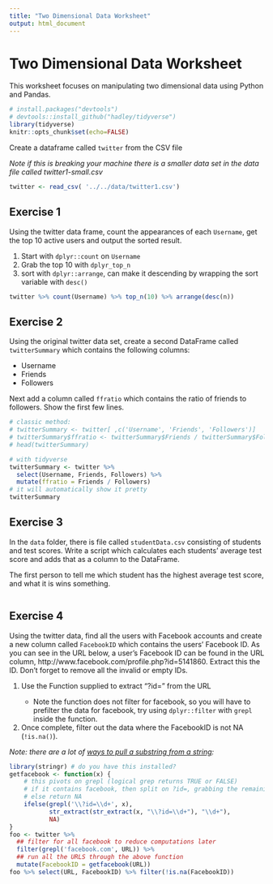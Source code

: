 ```yaml
---
title: "Two Dimensional Data Worksheet"
output: html_document
---
```


# Two Dimensional Data Worksheet

This worksheet focuses on manipulating two dimensional data using Python and Pandas.

```r
# install.packages("devtools")
# devtools::install_github("hadley/tidyverse")
library(tidyverse)
knitr::opts_chunk$set(echo=FALSE)
```

Create a dataframe called `twitter` from the CSV file

_Note if this is breaking your machine there is a smaller data set in the data file called twitter1-small.csv_

```r
twitter <- read_csv( '../../data/twitter1.csv')
```


## Exercise 1

Using the twitter data frame, count the appearances of each `Username`, get the top 10 active users and output the sorted result.

1. Start with `dplyr::count` on `Username`
2. Grab the top 10 with `dplyr_top_n`
3. sort with `dplyr::arrange`, can make it descending by wrapping the sort variable with `desc()`

```r
twitter %>% count(Username) %>% top_n(10) %>% arrange(desc(n))
```

## Exercise 2
Using the original twitter data set, create a second DataFrame called `twitterSummary` which contains the following columns:

* Username
* Friends 
* Followers

Next add a column called `ffratio` which contains the ratio of friends to followers.  Show the first few lines.

```r
# classic method:
# twitterSummary <- twitter[ ,c('Username', 'Friends', 'Followers')]
# twitterSummary$ffratio <- twitterSummary$Friends / twitterSummary$Followers
# head(twitterSummary)

# with tidyverse
twitterSummary <- twitter %>% 
  select(Username, Friends, Followers) %>% 
  mutate(ffratio = Friends / Followers)
# it will automatically show it pretty
twitterSummary
```

## Exercise 3

In the `data` folder, there is file called `studentData.csv` consisting of students and test scores.  Write a script which calculates each students' average test score and adds that as a column to the DataFrame.  

The first person to tell me which student has the highest average test score, and what it is wins something.

```r

```

## Exercise 4
Using the twitter data, find all the users with Facebook accounts and create a new column called `FacebookID` which contains the users' Facebook ID.  As you can see in the URL below, a user's Facebook ID can be found in the URL column, http://www.facebook.com/profile.php?id=5141860.  Extract this the ID. Don't forget to remove all the invalid or empty IDs.  

1. Use the Function supplied to extract "?id=<numbers>" from the URL
    + Note the function does not filter for facebook, so you will have to prefilter the data for facebook, try using `dplyr::filter` with `grepl` inside the function.
2. Once complete, filter out the data where the FacebookID is not NA (`!is.na()`).

_Note: there are a lot of [ways to pull a substring from a string](http://stackoverflow.com/questions/2192316/extract-a-regular-expression-match-in-r-version-2-10):_

```r
library(stringr) # do you have this installed?
getfacebook <- function(x) {
    # this pivots on grepl (logical grep returns TRUE or FALSE)
    # if it contains facebook, then split on ?id=, grabbing the remaining text
    # else return NA
    ifelse(grepl('\\?id=\\d+', x), 
           str_extract(str_extract(x, "\\?id=\\d+"), "\\d+"),
           NA)
}
foo <- twitter %>% 
  ## filter for all facebook to reduce computations later
  filter(grepl('facebook.com', URL)) %>% 
  ## run all the URLS through the above function
  mutate(FacebookID = getfacebook(URL))
foo %>% select(URL, FacebookID) %>% filter(!is.na(FacebookID))
```